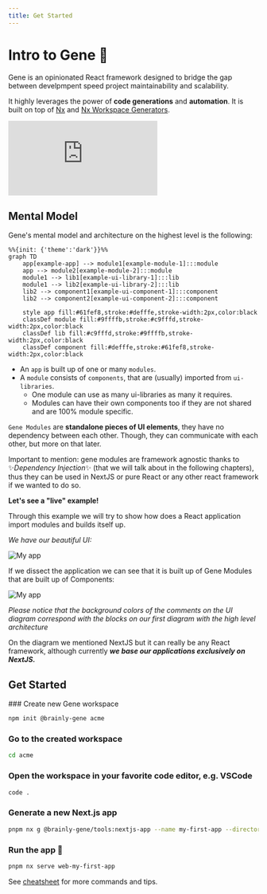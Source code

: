 ```yaml
---
title: Get Started
---
```



# Intro to Gene 🧬

Gene is an opinionated React framework designed to bridge the gap between develpmpent speed project maintainability and scalability.

It highly leverages the power of **code generations** and **automation**. It is built on top of [Nx](https://nx.dev/concepts/mental-model) and [Nx Workspace Generators](https://nx.dev/packages/workspace/documents/overview).

<Bleed>
  <iframe
    className='sm:px-6 md:px-8 w-full h-96 2xl:ml-16 2xl:pr-40'
    src="https://www.youtube.com/embed/4A6s8aE_AzI"
    title="Brainly Gene Framework - high level overview"
    frameborder="0"
    allow="accelerometer; autoplay; clipboard-write; encrypted-media; gyroscope; picture-in-picture; web-share"
    referrerpolicy="strict-origin-when-cross-origin"
    allowfullscreen
  ></iframe>
</Bleed>

## Mental Model

Gene's mental model and architecture on the highest level is the following:

```mermaid
%%{init: {'theme':'dark'}}%%
graph TD
    app[example-app] --> module1[example-module-1]:::module
    app --> module2[example-module-2]:::module
    module1 --> lib1[example-ui-library-1]:::lib
    module1 --> lib2[example-ui-library-2]:::lib
    lib2 --> component1[example-ui-component-1]:::component
    lib2 --> component2[example-ui-component-2]:::component

    style app fill:#61fef8,stroke:#defffe,stroke-width:2px,color:black
    classDef module fill:#9ffffb,stroke:#c9fffd,stroke-width:2px,color:black
    classDef lib fill:#c9fffd,stroke:#9ffffb,stroke-width:2px,color:black
    classDef component fill:#defffe,stroke:#61fef8,stroke-width:2px,color:black
```

- An `app` is built up of one or many `modules`.
- A `module` consists of `components`, that are (usually) imported from `ui-libraries`.
  - One module can use as many ui-libraries as many it requires.
  - Modules can have their own components too if they are not shared and are 100% module specific.

`Gene Modules` are **standalone pieces of UI elements**, they have no dependency between each other.
Though, they can communicate with each other, but more on that later.

Important to mention: gene modules are
framework agnostic thanks to ✨_Dependency Injection_✨ (that we will talk about in the following chapters),
thus they can be used in NextJS or pure React or any other react framework if we wanted to do so.

**Let's see a "live" example!**

Through this example we will try to show how does a React application import modules and builds itself up.

_We have our beautiful UI:_

<EnlargableContent>
  <Image
    src="/get-started/my-app-base.png"
    width={901}
    height={621}
    alt="My app"
  />
</EnlargableContent>

If we dissect the application we can see that it is built up of Gene Modules that are built up of Components:

<EnlargableContent>
  <Image
    src="/get-started/my-app-dissected.png"
    width={1281}
    height={731}
    alt="My app"
  />
</EnlargableContent>

_Please notice that the background colors of the comments on the UI diagram
correspond with the blocks on our first diagram with the high level architecture_

On the diagram we mentioned NextJS but it can really be any React framework,
although currently **_we base our applications exclusively on NextJS._**

## Get Started

<Steps>
### Create new Gene workspace

```sh filename="Create a new Gene workspace named 'acme'" copy
npm init @brainly-gene acme
```

### Go to the created workspace

```sh copy
cd acme
```

### Open the workspace in your favorite code editor, e.g. VSCode

```sh copy
code .
```

### Generate a new Next.js app

```sh copy
pnpm nx g @brainly-gene/tools:nextjs-app --name my-first-app --directory web --no-interactive 
```

### Run the app 🥳

```sh copy
pnpm nx serve web-my-first-app
```

</Steps>


See [cheatsheet](/gene/cheatsheet) for more commands and tips.

